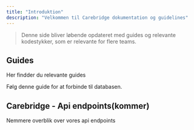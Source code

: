 ```yaml
---
title: "Introduktion"
description: "Velkommen til Carebridge dokumentation og guidelines"
---
```


> Denne side bliver løbende opdateret med guides og relevante kodestykker, som er relevante for flere teams.

## Guides 

Her findder du relevante guides

<Columns cols={1}>
  <Card title="Forbind til databasen" icon="database" href="/db/connection">
    Følg denne guide for at forbinde til databasen.
  </Card>
</Columns>

## Carebridge - Api endpoints(kommer)

Nemmere overblik over vores api endpoints

<Card title="Carebridge - API endpoints" icon="network-wired" href="/api-reference/introduction">
  
</Card>